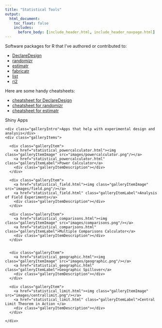 ```yaml
---
title: "Statistical Tools"
output:
  html_document:
    toc_float: false
    includes:
      before_body: [include_header.html, include_header_navpage.html]
---
```


Software packages for R that I've authored or contributed to:

- [DeclareDesign](https://declaredesign.org)
- [randomizr](https://declaredesign.org/r/randomizr/)
- [estimatr](https://declaredesign.org/r/estimatr/)
- [fabricatr](https://declaredesign.org/r/fabricatr/)
- [list](https://list.sensitivequestions.org)
- [ri2](http://alexandercoppock.com/ri2/)

Here are some handy cheatsheets:

- [cheatsheet for DeclareDesign](https://github.com/rstudio/cheatsheets/raw/master/declaredesign.pdf)
- [cheatsheet for randomizr](https://github.com/rstudio/cheatsheets/raw/master/randomizr.pdf)
- [cheatsheet for estimatr](https://github.com/rstudio/cheatsheets/raw/master/estimatr.pdf)

<!--html_preserve-->

<div class="band full">
  <div class="bandContent pageTitle">Shiny Apps</div>

  <div class="bandContent gallerySection">
    <div class="galleryIntro">Apps that help with experimental design and analysis</div>
    <div class="galleryItems">
    
      <div class="galleryItem">
        <a href="statistical_powercalculator.html"><img class="galleryItemImage" src="images/powercalculator.png"/></a>
        <a href="statistical_powercalculator.html" class="galleryItemLabel">Power Calculator</a>
        <div class="galleryItemDescription"></div>
      </div>
      
      <div class="galleryItem">
        <a href="statistical_field.html"><img class="galleryItemImage" src="images/field.png"/></a>
        <a href="statistical_field.html" class="galleryItemLabel">Analysis of Field Experiments</a>
        <div class="galleryItemDescription"></div>
      </div>
      
      <div class="galleryItem">
        <a href="statistical_comparisons.html"><img class="galleryItemImage" src="images/comparisons.png"/></a>
        <a href="statistical_comparisons.html" class="galleryItemLabel">Multiple Comparisons Calculator</a>
        <div class="galleryItemDescription"></div>
      </div>
      

      <div class="galleryItem">
        <a href="statistical_geographic.html"><img class="galleryItemImage" src="images/geographic.png"/></a>
        <a href="statistical_geographic.html" class="galleryItemLabel">Geographic Spillover</a>
        <div class="galleryItemDescription"></div>
      </div>

      <div class="galleryItem">
        <a href="statistical_limit.html"><img class="galleryItemImage" src="images/centrallimit.png"/></a>
        <a href="statistical_limit.html" class="galleryItemLabel">Central Limit Theorem in Action </a>
        <div class="galleryItemDescription"></div>
      </div>
      
    </div>
  </div>


</div>


<!--/html_preserve-->

